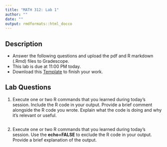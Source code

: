 ```yaml
---
title: "MATH 312: Lab 1"
author: "" 
date: ""
output: rmdformats::html_docco
---
```


## Description
* Answer the following questions and upload the pdf and R markdown (.Rmd) files to Gradescope.
* This lab is due at 11:00 PM today.
* Download this [Template](https://drive.google.com/file/d/1Y2VVNHrqGYEuL3BU6bYFwL63XurkW-xL/view?usp=sharing) to finish your work.

## Lab Questions
1. Execute one or two R commands that you learned during today's session. Include the R code in your output. Provide a brief comment alongside the R code you wrote. Explain what the code is doing and why it's relevant or useful. 

```r

```

2. Execute one or two R commands that you learned during today's session. Use the **echo=FALSE** to exclude the R code in your output. Provide a brief explanation of the output.

```r

```



